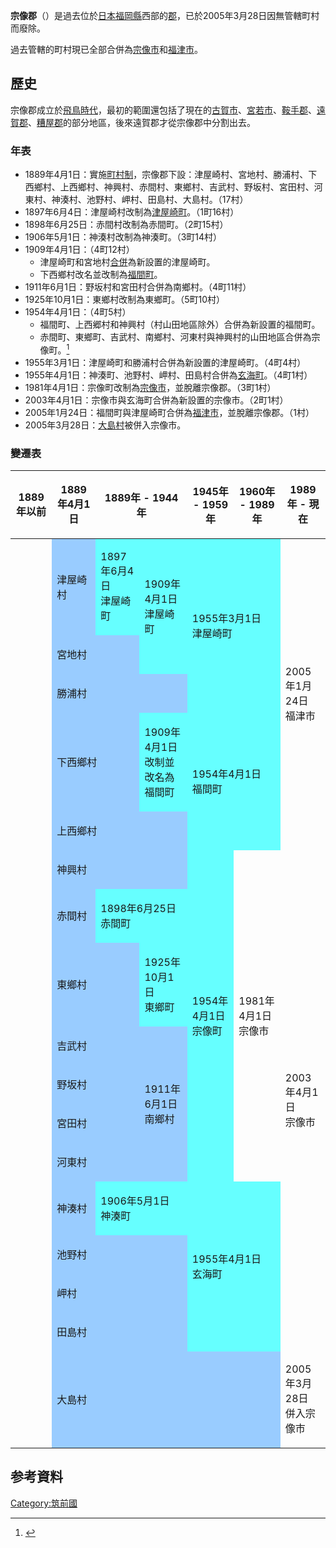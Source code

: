 {{日本郡 (廢除)
| 郡 = 宗像郡
| 日文原名 = 宗像郡
| 平假名 = むなかたぐん
| 羅馬字拼音 = Munakata-gun
| 地圖 = 
| 廢除時間 = 2005年3月28日
| 廢除理由 = 無管轄町村
| 廢除時處置 =  '''宗像郡''' → [[宗像市|宗像市]]
| 現在郡 = 宗像市
| 都道府縣 = 福岡縣
| 編號 = 
| 町 = 
| 村 = 1
| 經度 = 
| 緯度 = 
| 註記 = 
|}}
'''宗像郡'''（{{jpn|j=宗像郡|hg=むなかたぐん|rm=Munakata gun|f=y}}）是過去位於[[日本|日本]][[福岡縣|福岡縣]]西部的[[郡|郡]]，已於2005年3月28日因無管轄町村而廢除。

過去管轄的町村現已全部合併為[[宗像市|宗像市]]和[[福津市|福津市]]。

==歷史==
宗像郡成立於[[飛鳥時代|飛鳥時代]]，最初的範圍還包括了現在的[[古賀市|古賀市]]、[[宮若市|宮若市]]、[[鞍手郡|鞍手郡]]、[[遠賀郡|遠賀郡]]、[[糟屋郡|糟屋郡]]的部分地區，後來遠賀郡才從宗像郡中分割出去。

===年表===
* 1889年4月1日：實施[[町村制|町村制]]，宗像郡下設：津屋崎村、宮地村、勝浦村、下西鄉村、上西鄉村、神興村、赤間村、東鄉村、吉武村、野坂村、宮田村、河東村、神湊村、池野村、岬村、田島村、大島村。（17村）
* 1897年6月4日：津屋崎村改制為[[津屋崎町|津屋崎町]]。（1町16村）
* 1898年6月25日：赤間村改制為赤間町。（2町15村）
* 1906年5月1日：神湊村改制為神湊町。（3町14村）
* 1909年4月1日：（4町12村）
** 津屋崎町和宮地村[[市町村合併|合併]]為新設置的津屋崎町。
** 下西鄉村改名並改制為[[福間町|福間町]]。
* 1911年6月1日：野坂村和宮田村合併為南鄉村。（4町11村）
* 1925年10月1日：東鄉村改制為東鄉町。（5町10村）
* 1954年4月1日：（4町5村）
** 福間町、上西郷村和神興村（村山田地區除外）合併為新設置的福間町。
** 赤間町、東鄉町、吉武村、南鄉村、河東村與神興村的山田地區合併為宗像町。<ref>{{cite web| language =ja| publisher =宗像市政府| title =城鎮的歷史| url =http://www.city.munakata.lg.jp/shigai/yokatoko05.html| author =| date =| accessdate =2010-01-11| deadurl =yes| archiveurl =https://web.archive.org/web/20090417053007/http://www.city.munakata.lg.jp/shigai/yokatoko05.html| archivedate =2009-04-17}}</ref>
* 1955年3月1日：津屋崎町和勝浦村合併為新設置的津屋崎町。（4町4村）
* 1955年4月1日：神湊町、池野村、岬村、田島村合併為[[玄海町_(福岡縣)|玄海町]]。（4町1村）
* 1981年4月1日：宗像町改制為[[宗像市|宗像市]]，並脫離宗像郡。（3町1村）
* 2003年4月1日：宗像市與玄海町合併為新設置的宗像市。（2町1村）
* 2005年1月24日：福間町與津屋崎町合併為[[福津市|福津市]]，並脫離宗像郡。（1村）
* 2005年3月28日：[[大島村_(福岡縣)|大島村]]被併入宗像市。

=== 變遷表 ===

{| class="wikitable" style="font-size:x-small"
! 1889年以前
! 1889年4月1日
! colspan=2 | 1889年 - 1944年
! 1945年 - 1959年
! 1960年 - 1989年
! 1989年 - 現在
! 現在
|-
|
| style="background-color:#9cf;" | 津屋崎村
| style="background-color:#6ff;" | 1897年6月4日<br />津屋崎町
| rowspan=2 style="background-color:#6ff;" | 1909年4月1日<br />津屋崎町
| rowspan=3 colspan=2 style="background-color:#6ff;" | 1955年3月1日<br />津屋崎町
| rowspan=6 colspan=2 | 2005年1月24日<br />福津市
|-
|
| colspan=2 style="background-color:#9cf;" | 宮地村
|-
|
| colspan=3 style="background-color:#9cf;" | 勝浦村
|-
|
| colspan=2 style="background-color:#9cf;" | 下西鄉村
| style="background-color:#6ff;" | 1909年4月1日<br />改制並改名為福間町
| rowspan=3 colspan=2 style="background-color:#6ff;" | <br>1954年4月1日<br />福間町<br><br> 
|-
|
| colspan=3 style="background-color:#9cf;" | 上西鄉村
|-
| rowspan=2 |  
| rowspan=2 colspan=3 style="background-color:#9cf;" | 神興村
|-
| rowspan=7 style="background-color:#6ff;" | 1954年4月1日<br />宗像町
| rowspan=7 | 1981年4月1日<br />宗像市
| rowspan=11 | 2003年4月1日<br />宗像市
| rowspan=12 | 宗像市
|-
|
| style="background-color:#9cf;" | 赤間村
| colspan=2 style="background-color:#6ff;" | 1898年6月25日<br />赤間町
|-
|
| colspan=2 style="background-color:#9cf;" | 東鄉村
| style="background-color:#6ff;" | 1925年10月1日<br />東鄉町
|-
|
| colspan=3 style="background-color:#9cf;" | 吉武村
|-
|
| colspan=2 style="background-color:#9cf;" | 野坂村
| rowspan=2 style="background-color:#9cf;" | 1911年6月1日<br />南鄉村
|-
|
| colspan=2 style="background-color:#9cf;" | 宮田村
|-
|
| colspan=3 style="background-color:#9cf;" | 河東村
|-
|
| style="background-color:#9cf;" | 神湊村
| colspan=2 style="background-color:#6ff;" | 1906年5月1日<br />神湊町
| rowspan=4 colspan=2 style="background-color:#6ff;" | 1955年4月1日<br />玄海町
|-
|
| colspan=3 style="background-color:#9cf;" | 池野村
|-
|
| colspan=3 style="background-color:#9cf;" | 岬村
|-
|
| colspan=3 style="background-color:#9cf;" | 田島村
|-
|
| colspan=5 style="background-color:#9cf;" | 大島村
| 2005年3月28日<br />併入宗像市
|}

==参考資料==
{{reflist}}

{{筑紫二國的郡}}

{{Authority control}}
[[Category:筑前國|Category:筑前國]]